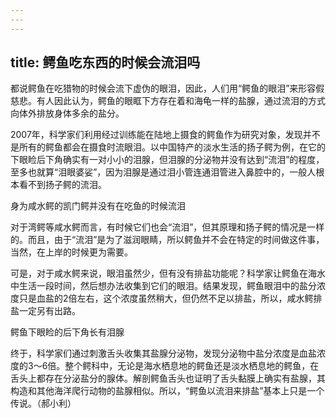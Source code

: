 ```yaml
---
---
---
```

title: 鳄鱼吃东西的时候会流泪吗
---




都说鳄鱼在吃猎物的时候会流下虚伪的眼泪，因此，人们用“鳄鱼的眼泪”来形容假慈悲。有人因此认为，鳄鱼的眼眶下方存在着和海龟一样的盐腺，通过流泪的方式向体外排放身体多余的盐分。

2007年，科学家们利用经过训练能在陆地上摄食的鳄鱼作为研究对象，发现并不是所有的鳄鱼都会在摄食时流眼泪。以中国特产的淡水生活的扬子鳄为例，在它的下眼睑后下角确实有一对小小的泪腺，但泪腺的分泌物并没有达到“流泪”的程度，至多也就算“泪眼婆娑”，因为泪腺是通过泪小管连通泪管进入鼻腔中的，一般人根本看不到扬子鳄的流泪。

身为咸水鳄的凯门鳄并没有在吃鱼的时候流泪



对于湾鳄等咸水鳄而言，有时候它们也会“流泪”，但其原理和扬子鳄的情况是一样的。而且，由于“流泪”是为了滋润眼睛，所以鳄鱼并不会在特定的时间做这件事，当然，在上岸的时候更为需要。

可是，对于咸水鳄来说，眼泪虽然少，但有没有排盐功能呢？科学家让鳄鱼在海水中生活一段时间，然后想办法收集到它们的眼泪。结果发现，鳄鱼眼泪中的盐分浓度只是血盐的2倍左右，这个浓度虽然稍大，但仍然不足以排盐，所以，咸水鳄排盐一定另有出路。

鳄鱼下眼睑的后下角长有泪腺



终于，科学家们通过刺激舌头收集其盐腺分泌物，发现分泌物中盐分浓度是血盐浓度的3～6倍。整个鳄科中，无论是海水栖息地的鳄鱼还是淡水栖息地的鳄鱼，在舌头上都存在分泌盐分的腺体。解剖鳄鱼舌头也证明了舌头黏膜上确实有盐腺，其构造和其他海洋爬行动物的盐腺相似。所以，“鳄鱼以流泪来排盐”基本上只是一个传说。（郝小利）